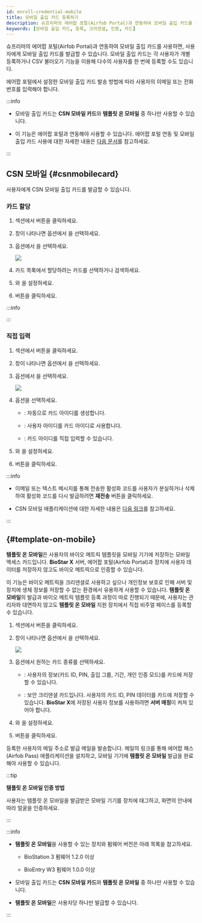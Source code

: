 ```yaml
---
id: enroll-credential-mobile
title: 모바일 출입 카드 등록하기
description: 슈프리마의 에어팝 포털(Airfob Portal)과 연동하여 모바일 출입 카드를 사용하면, 사용자에게 모바일 출입 카드를 발급할 수 있습니다. 
keywords: [모바일 출입 카드, 등록, 크리덴셜, 인증, 카드]
---
```



슈프리마의 에어팝 포털(Airfob Portal)과 연동하여 모바일 출입 카드를 사용하면, 사용자에게 모바일 출입 카드를 발급할 수 있습니다. 모바일 출입 카드는 각 사용자가 개별 등록하거나 CSV 불러오기 기능을 이용해 다수의 사용자를 한 번에 등록할 수도 있습니다.

에어팝 포털에서 설정한 모바일 출입 카드 발송 방법에 따라 사용자의 이메일 또는 전화번호를 입력해야 합니다.

:::info

* 모바일 출입 카드는 **CSN 모바일 카드**와 **템플릿 온 모바일** 중 하나만 사용할 수 있습니다.

* 이 기능은 에어팝 포털과 연동해야 사용할 수 있습니다. 에어팝 포털 연동 및 모바일 출입 카드 사용에 대한 자세한 내용은 [다음 문서](settings-credential-mobile-access-card)를 참고하세요.

:::

## CSN 모바일 {#csnmobilecard}

사용자에게 CSN 모바일 출입 카드를 발급할 수 있습니다.

### 카드 할당

1. <Cmd sid='common.credential' product='2' /> 섹션에서 <Cmd sid='common.mobileCredential' product='2' /> 버튼을 클릭하세요.

1. <Cmd sid='user.header.mobile' product='2' /> 창이 나타나면 <Cmd sid='user.cardType' product='2' /> 옵션에서 <Cmd sid='user.cardEnrol.cardTypeCsnMobile' product='2' />을 선택하세요.

1. <Cmd sid='common.registrationOption' product='2' /> 옵션에서 <Cmd sid='common.assignCard' product='2' />을 선택하세요.

    <Image src='/img/biostarx-new-user-credential-mobile-csn-assign.png' />

1. 카드 목록에서 할당하려는 카드를 선택하거나 검색하세요.

1. <Cmd sid='common.info' product='2' />와 <Cmd sid='common.validPeriod' product='2' />을 설정하세요.

1. <Cmd sid='button.enroll' product='2' /> 버튼을 클릭하세요.

:::info

<MobileNotes />

:::

### 직접 입력

1. <Cmd sid='common.credential' product='2' /> 섹션에서 <Cmd sid='common.mobileCredential' product='2' /> 버튼을 클릭하세요.

1. <Cmd sid='user.header.mobile' product='2' /> 창이 나타나면 <Cmd sid='user.cardType' product='2' /> 옵션에서 <Cmd sid='user.cardEnrol.cardTypeCsnMobile' product='2' />을 선택하세요.

1. <Cmd sid='common.registrationOption' product='2' /> 옵션에서 <Cmd sid='common.enterManually' product='2' />을 선택하세요.

    <Image src='/img/biostarx-new-user-credential-mobile-csn.png' />

1. <Cmd sid='zone.intrusion.inputType' product='2' /> 옵션을 선택하세요.

    * <Cmd sid='user.random.cardid' product='2' />: 자동으로 카드 아이디를 생성합니다.

    * <Cmd sid='common.useUserId' product='2' />: 사용자 아이디를 카드 아이디로 사용합니다.

    * <Cmd sid='user.manual.input' product='2' />: 카드 아이디를 직접 입력할 수 있습니다.

1. <Cmd sid='common.info' product='2' />와 <Cmd sid='common.validPeriod' product='2' />을 설정하세요.

1. <Cmd sid='button.enroll' product='2' /> 버튼을 클릭하세요.

:::info

<MobileNotes />

* 이메일 또는 텍스트 메시지를 통해 전송한 활성화 코드를 사용자가 분실하거나 삭제하여 활성화 코드를 다시 발급하려면 **재전송** 버튼을 클릭하세요.

* CSN 모바일 애플리케이션에 대한 자세한 내용은 [다음 링크](https://www.csn.edu/csn-mobile-apps)를 참고하세요.

:::

## <Cmd sid='team.user.tom' className='normal' /> {#template-on-mobile}

**템플릿 온 모바일**은 사용자의 바이오 메트릭 템플릿을 모바일 기기에 저장하는 모바일 액세스 카드입니다. **BioStar X** 서버, 에어팝 포털(Airfob Portal)과 장치에 사용자 데이터를 저장하지 않고도 바이오 메트릭으로 인증할 수 있습니다.

이 기능은 바이오 메트릭을 크리덴셜로 사용하고 싶으나 개인정보 보호로 인해 서버 및 장치에 생체 정보를 저장할 수 없는 환경에서 유용하게 사용할 수 있습니다. **템플릿 온 모바일**의 발급과 바이오 메트릭 템플릿 등록 과정이 따로 진행되기 때문에, 사용자는 관리자와 대면하지 않고도 **템플릿 온 모바일** 지원 장치에서 직접 비주얼 페이스를 등록할 수 있습니다.

1. <Cmd sid='common.credential' product='2' /> 섹션에서 <Cmd sid='common.mobileCredential' product='2' /> 버튼을 클릭하세요.

1. <Cmd sid='user.header.mobile' product='2' /> 창이 나타나면 <Cmd sid='user.cardType' product='2' /> 옵션에서 <Cmd sid='user.cardEnroll.cardTypeTemplateOnMobile' product='2' />을 선택하세요.

    <Image src='/img/biostarx-new-user-credential-mobile-tom.png' />

1. <Cmd sid='user.cardModeLong' product='2' /> 옵션에서 원하는 카드 종류를 선택하세요.

    * <Cmd sid='user.accessOnCard' product='2' />: 사용자의 정보(카드 ID, PIN, 출입 그룹, 기간, 개인 인증 모드)를 카드에 저장할 수 있습니다.

    * <Cmd sid='user.secureCredentialCard' product='2' />: 보안 크리덴셜 카드입니다. 사용자의 카드 ID, PIN 데이터를 카드에 저장할 수 있습니다. **BioStar X**에 저장된 사용자 정보를 사용하려면 **서버 매칭**이 켜져 있어야 합니다.

1. <Cmd sid='common.info' product='2' />와 <Cmd sid='common.validPeriod' product='2' />을 설정하세요.

1. <Cmd sid='button.enroll' product='2' /> 버튼을 클릭하세요.

등록한 사용자의 메일 주소로 발급 메일을 발송합니다. 메일의 링크를 통해 에어팝 패스(Airfob Pass) 애플리케이션을 설치하고, 모바일 기기에 **템플릿 온 모바일** 발급을 완료해야 사용할 수 있습니다.

:::tip

**템플릿 온 모바일 인증 방법**

사용자는 템플릿 온 모바일을 발급받은 모바일 기기를 장치에 태그하고, 화면의 안내에 따라 얼굴을 인증하세요.

:::

:::info

<MobileNotes />

* **템플릿 온 모바일**을 사용할 수 있는 장치와 펌웨어 버전은 아래 목록을 참고하세요.

  - BioStation 3 펌웨어 1.2.0 이상

  - BioEntry W3 펌웨어 1.0.0 이상

* 모바일 출입 카드는 **CSN 모바일 카드**와 **템플릿 온 모바일** 중 하나만 사용할 수 있습니다.

* **템플릿 온 모바일**은 사용자당 하나만 발급할 수 있습니다.

:::